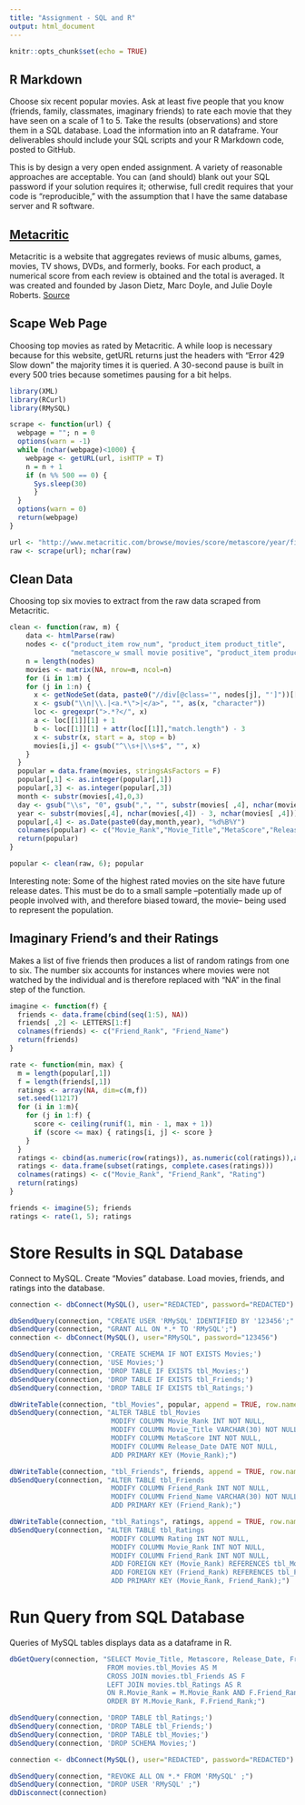 ```yaml
---
title: "Assignment - SQL and R"
output: html_document
---
```


```r
knitr::opts_chunk$set(echo = TRUE)
```

## R Markdown

Choose six recent popular movies. Ask at least five people that you know (friends, family, classmates, imaginary friends) to rate each movie that they have seen on a scale of 1 to 5. Take the results (observations) and store them in a SQL database. Load the information into an R dataframe. Your deliverables should include your SQL scripts and your R Markdown code, posted to GitHub.

This is by design a very open ended assignment. A variety of reasonable approaches are acceptable. You can (and should) blank out your SQL password if your solution requires it; otherwise, full credit requires that your code is "reproducible," with the assumption that I have the same database server and R software.

## [Metacritic](www.metacritic.com/)

Metacritic is a website that aggregates reviews of music albums, games, movies, TV shows, DVDs, and formerly, books. For each product, a numerical score from each review is obtained and the total is averaged. It was created and founded by Jason Dietz, Marc Doyle, and Julie Doyle Roberts. [Source](http://www.metacritic.com/browse/movies/score/metascore/year/filtered)

## Scape Web Page

Choosing top movies as rated by Metacritic. A while loop is necessary because for this website, getURL returns just the headers with "Error 429 Slow down" the majority times it is queried. A 30-second pause is built in every 500 tries because sometimes pausing for a bit helps.

```r
library(XML)
library(RCurl)
library(RMySQL)
```
```r
scrape <- function(url) {
  webpage = ""; n = 0
  options(warn = -1)
  while (nchar(webpage)<1000) {
    webpage <- getURL(url, isHTTP = T)
    n = n + 1
    if (n %% 500 == 0) { 
      Sys.sleep(30)
      }
  }
  options(warn = 0)
  return(webpage)
}

url <- "http://www.metacritic.com/browse/movies/score/metascore/year/filtered"
raw <- scrape(url); nchar(raw)

```

## Clean Data

Choosing top six movies to extract from the raw data scraped from Metacritic.

```r
clean <- function(raw, m) {
    data <- htmlParse(raw)
    nodes <- c("product_item row_num", "product_item product_title", 
               "metascore_w small movie positive", "product_item product_date")
    n = length(nodes)
    movies <- matrix(NA, nrow=m, ncol=n)
    for (i in 1:m) {
    for (j in 1:n) {
      x <- getNodeSet(data, paste0("//div[@class='", nodes[j], "']"))[[i]]
      x <- gsub("\\n|\\.|<a.*\">|</a>", "", as(x, "character"))
      loc <- gregexpr(">.*?</", x)
      a <- loc[[1]][1] + 1
      b <- loc[[1]][1] + attr(loc[[1]],"match.length") - 3
      x <- substr(x, start = a, stop = b) 
      movies[i,j] <- gsub("^\\s+|\\s+$", "", x)
    }
  }
  popular = data.frame(movies, stringsAsFactors = F)
  popular[,1] <- as.integer(popular[,1])
  popular[,3] <- as.integer(popular[,3])
  month <- substr(movies[,4],0,3)
  day <- gsub("\\s", "0", gsub(",", "", substr(movies[ ,4], nchar(movies[,4])-7, nchar(movies[,4]) - 5)))
  year <- substr(movies[,4], nchar(movies[,4]) - 3, nchar(movies[ ,4]))
  popular[,4] <- as.Date(paste0(day,month,year), "%d%B%Y")
  colnames(popular) <- c("Movie_Rank","Movie_Title","MetaScore","Release_Date")
  return(popular)
}

popular <- clean(raw, 6); popular
```
Interesting note: Some of the highest rated movies on the site have future release dates. This must be do to a small sample --potentially made up of people involved with, and therefore biased toward, the movie-- being used to represent the population.

## Imaginary Friend's and their Ratings

Makes a list of five friends then produces a list of random ratings from one to six. The number six accounts for instances where movies were not watched by the individual and is therefore replaced with "NA" in the final step of the function.

```r
imagine <- function(f) {
  friends <- data.frame(cbind(seq(1:5), NA))
  friends[ ,2] <- LETTERS[1:f]
  colnames(friends) <- c("Friend_Rank", "Friend_Name")   
  return(friends)
}

rate <- function(min, max) {
  m = length(popular[,1])
  f = length(friends[,1])
  ratings <- array(NA, dim=c(m,f))
  set.seed(11217)
  for (i in 1:m){
    for (j in 1:f) {
      score <- ceiling(runif(1, min - 1, max + 1))
      if (score <= max) { ratings[i, j] <- score }
    }
  }
  ratings <- cbind(as.numeric(row(ratings)), as.numeric(col(ratings)),as.numeric(ratings))
  ratings <- data.frame(subset(ratings, complete.cases(ratings)))
  colnames(ratings) <- c("Movie_Rank", "Friend_Rank", "Rating")
  return(ratings)
}

friends <- imagine(5); friends
ratings <- rate(1, 5); ratings
```

# Store Results in SQL Database

Connect to MySQL. Create "Movies" database. Load movies, friends, and ratings into the database.

```r
connection <- dbConnect(MySQL(), user="REDACTED", password="REDACTED")
```
```r
dbSendQuery(connection, "CREATE USER 'RMySQL' IDENTIFIED BY '123456';" )
dbSendQuery(connection, "GRANT ALL ON *.* TO 'RMySQL';")
connection <- dbConnect(MySQL(), user="RMySQL", password="123456")

dbSendQuery(connection, 'CREATE SCHEMA IF NOT EXISTS Movies;')
dbSendQuery(connection, 'USE Movies;')
dbSendQuery(connection, 'DROP TABLE IF EXISTS tbl_Movies;')
dbSendQuery(connection, 'DROP TABLE IF EXISTS tbl_Friends;')
dbSendQuery(connection, 'DROP TABLE IF EXISTS tbl_Ratings;')

dbWriteTable(connection, "tbl_Movies", popular, append = TRUE, row.names = FALSE)
dbSendQuery(connection, "ALTER TABLE tbl_Movies
                         MODIFY COLUMN Movie_Rank INT NOT NULL,
                         MODIFY COLUMN Movie_Title VARCHAR(30) NOT NULL,
                         MODIFY COLUMN MetaScore INT NOT NULL,
                         MODIFY COLUMN Release_Date DATE NOT NULL,
                         ADD PRIMARY KEY (Movie_Rank);")

dbWriteTable(connection, "tbl_Friends", friends, append = TRUE, row.names = FALSE)
dbSendQuery(connection, "ALTER TABLE tbl_Friends
                         MODIFY COLUMN Friend_Rank INT NOT NULL,
                         MODIFY COLUMN Friend_Name VARCHAR(30) NOT NULL,
                         ADD PRIMARY KEY (Friend_Rank);")

dbWriteTable(connection, "tbl_Ratings", ratings, append = TRUE, row.names = FALSE)
dbSendQuery(connection, "ALTER TABLE tbl_Ratings
                         MODIFY COLUMN Rating INT NOT NULL,
                         MODIFY COLUMN Movie_Rank INT NOT NULL,
                         MODIFY COLUMN Friend_Rank INT NOT NULL,
                         ADD FOREIGN KEY (Movie_Rank) REFERENCES tbl_Movies (Movie_Rank),
                         ADD FOREIGN KEY (Friend_Rank) REFERENCES tbl_Friends (Friend_Rank),
                         ADD PRIMARY KEY (Movie_Rank, Friend_Rank);")

```

# Run Query from SQL Database

Queries of MySQL tables displays data as a dataframe in R.

```r
dbGetQuery(connection, "SELECT Movie_Title, Metascore, Release_Date, Friend_Name, Rating
                        FROM movies.tbl_Movies AS M
                        CROSS JOIN movies.tbl_Friends AS F
                        LEFT JOIN movies.tbl_Ratings AS R
                        ON R.Movie_Rank = M.Movie_Rank AND F.Friend_Rank = R.Friend_Rank
                        ORDER BY M.Movie_Rank, F.Friend_Rank;")

dbSendQuery(connection, 'DROP TABLE tbl_Ratings;')
dbSendQuery(connection, 'DROP TABLE tbl_Friends;')
dbSendQuery(connection, 'DROP TABLE tbl_Movies;')
dbSendQuery(connection, 'DROP SCHEMA Movies;')
```
```r
connection <- dbConnect(MySQL(), user="REDACTED", password="REDACTED")
```
```r
dbSendQuery(connection, "REVOKE ALL ON *.* FROM 'RMySQL' ;")
dbSendQuery(connection, "DROP USER 'RMySQL' ;")
dbDisconnect(connection)
```